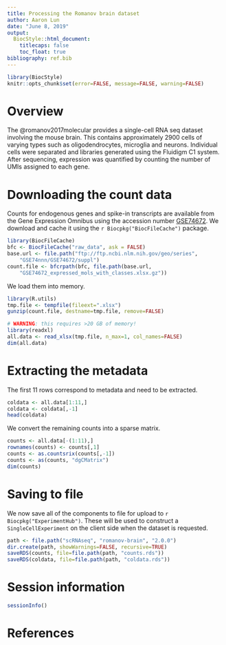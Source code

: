```yaml
---
title: Processing the Romanov brain dataset
author: Aaron Lun
date: "June 8, 2019"
output:
  BiocStyle::html_document:
    titlecaps: false
    toc_float: true
bibliography: ref.bib
---
```


```r
library(BiocStyle)
knitr::opts_chunk$set(error=FALSE, message=FALSE, warning=FALSE)
```

# Overview

The @romanov2017molecular provides a single-cell RNA seq dataset involving the mouse brain. 
This contains approximately 2900 cells of varying types such as oligodendrocytes, microglia and neurons.
Individual cells were separated and libraries generated using the Fluidigm C1 system.
After sequencing, expression was quantified by counting the number of UMIs assigned to each gene.

# Downloading the count data

Counts for endogenous genes and spike-in transcripts are available from the Gene Expression Omnibus
using the accession number [GSE74672](https://www.ncbi.nlm.nih.gov/geo/query/acc.cgi?acc=GSE74672).
We download and cache it using the `r Biocpkg("BiocFileCache")` package.

```r
library(BiocFileCache)
bfc <- BiocFileCache("raw_data", ask = FALSE)
base.url <- file.path("ftp://ftp.ncbi.nlm.nih.gov/geo/series",
    "GSE74nnn/GSE74672/suppl")
count.file <- bfcrpath(bfc, file.path(base.url,
    "GSE74672_expressed_mols_with_classes.xlsx.gz"))
```

We load them into memory.

```r
library(R.utils)
tmp.file <- tempfile(fileext=".xlsx")
gunzip(count.file, destname=tmp.file, remove=FALSE)

# WARNING: this requires >20 GB of memory!
library(readxl)
all.data <- read_xlsx(tmp.file, n_max=1, col_names=FALSE)
dim(all.data)
```

# Extracting the metadata

The first 11 rows correspond to metadata and need to be extracted.

```r
coldata <- all.data[1:11,]
coldata <- coldata[,-1]
head(coldata)
```

We convert the remaining counts into a sparse matrix.

```r
counts <- all.data[-(1:11),]
rownames(counts) <- counts[,1]
counts <- as.countsrix(counts[,-1])
counts <- as(counts, "dgCMatrix")
dim(counts)
```

# Saving to file 

We now save all of the components to file for upload to `r Biocpkg("ExperimentHub")`.
These will be used to construct a `SingleCellExperiment` on the client side when the dataset is requested.

```r
path <- file.path("scRNAseq", "romanov-brain", "2.0.0")
dir.create(path, showWarnings=FALSE, recursive=TRUE)
saveRDS(counts, file=file.path(path, "counts.rds"))
saveRDS(coldata, file=file.path(path, "coldata.rds"))
```

# Session information

```r
sessionInfo()
```

# References
